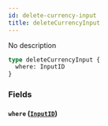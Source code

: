 ```yaml
---
id: delete-currency-input
title: deleteCurrencyInput
---
```


No description

```graphql
type deleteCurrencyInput {
  where: InputID
}
```

### Fields

#### `where` ([`InputID`](/v1/inputs/input-id))
